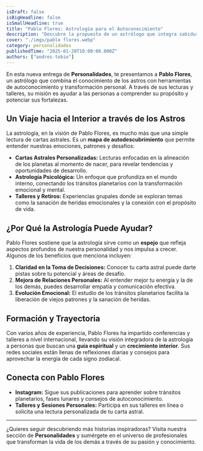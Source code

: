 ```yaml
---
isDraft: false
isBigHeadline: false
isSmallHeadline: true
title: "Pablo Flores: Astrología para el Autoconocimiento"
description: "Descubre la propuesta de un astrólogo que integra sabiduría cósmica y desarrollo personal para guiar a quienes buscan crecimiento interior."
cover: "./imgs/pablo flores.webp"
category: personalidades
publishedTime: "2025-01-20T10:00:00.000Z"
authors: ["andres-tobio"]
---
```


En esta nueva entrega de **Personalidades**, te presentamos a **Pablo Flores**, un astrólogo que combina el conocimiento de los astros con herramientas de autoconocimiento y transformación personal. A través de sus lecturas y talleres, su misión es ayudar a las personas a comprender su propósito y potenciar sus fortalezas.

## Un Viaje hacia el Interior a través de los Astros

La astrología, en la visión de Pablo Flores, es mucho más que una simple lectura de cartas astrales. Es un **mapa de autodescubrimiento** que permite entender nuestras emociones, patrones y desafíos:

- **Cartas Astrales Personalizadas:** Lecturas enfocadas en la alineación de los planetas al momento de nacer, para revelar tendencias y oportunidades de desarrollo.
- **Astrología Psicológica:** Un enfoque que profundiza en el mundo interno, conectando los tránsitos planetarios con la transformación emocional y mental.
- **Talleres y Retiros:** Experiencias grupales donde se exploran temas como la sanación de heridas emocionales y la conexión con el propósito de vida.

## ¿Por Qué la Astrología Puede Ayudar?

Pablo Flores sostiene que la astrología sirve como un **espejo** que refleja aspectos profundos de nuestra personalidad y nos impulsa a crecer. Algunos de los beneficios que menciona incluyen:

1. **Claridad en la Toma de Decisiones:** Conocer tu carta astral puede darte pistas sobre tu potencial y áreas de desafío.
2. **Mejora de Relaciones Personales:** Al entender mejor tu energía y la de los demás, puedes desarrollar empatía y comunicación efectiva.
3. **Evolución Emocional:** El estudio de los tránsitos planetarios facilita la liberación de viejos patrones y la sanación de heridas.

## Formación y Trayectoria

Con varios años de experiencia, Pablo Flores ha impartido conferencias y talleres a nivel internacional, llevando su visión integradora de la astrología a personas que buscan una **guía espiritual** y un **crecimiento interior**. Sus redes sociales están llenas de reflexiones diarias y consejos para aprovechar la energía de cada signo zodiacal.

## Conecta con Pablo Flores

- **Instagram:** Sigue sus publicaciones para aprender sobre tránsitos planetarios, fases lunares y consejos de autoconocimiento.
- **Talleres y Sesiones Personales:** Participa en sus talleres en línea o solicita una lectura personalizada de tu carta astral.

---

¿Quieres seguir descubriendo más historias inspiradoras? Visita nuestra sección de **Personalidades** y sumérgete en el universo de profesionales que transforman la vida de los demás a través de su pasión y conocimiento.
